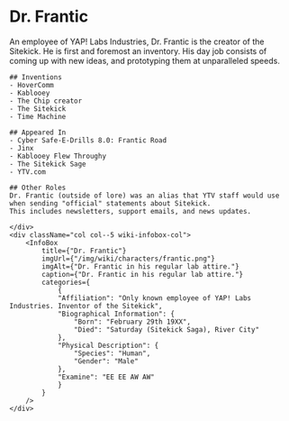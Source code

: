 
# Dr. Frantic 

<div className="row wiki-parent">
    <div className="col col-7 wiki-content-col">
    An employee of YAP! Labs Industries, Dr. Frantic is the creator of the Sitekick. 
    He is first and foremost an inventory. His day job consists of coming up with new ideas, and prototyping them at unparalleled speeds.


    ## Inventions
    - HoverComm
    - Kablooey
    - The Chip creator
    - The Sitekick
    - Time Machine

    ## Appeared In
    - Cyber Safe-E-Drills 8.0: Frantic Road
    - Jinx
    - Kablooey Flew Throughy
    - The Sitekick Sage
    - YTV.com

    ## Other Roles
    Dr. Frantic (outside of lore) was an alias that YTV staff would use when sending "official" statements about Sitekick.  
    This includes newsletters, support emails, and news updates.

    </div>
    <div className="col col--5 wiki-infobox-col">
        <InfoBox 
            title={"Dr. Frantic"}
            imgUrl={"/img/wiki/characters/frantic.png"}
            imgAlt={"Dr. Frantic in his regular lab attire."}
            caption={"Dr. Frantic in his regular lab attire."}
            categories={
                {
                "Affiliation": "Only known employee of YAP! Labs Industries. Inventor of the Sitekick",
                "Biographical Information": {
                    "Born": "February 29th 19XX",
                    "Died": "Saturday (Sitekick Saga), River City"
                },
                "Physical Description": {
                    "Species": "Human",
                    "Gender": "Male"
                },
                "Examine": "EE EE AW AW"
                }
            }
        />
    </div>
</div>

